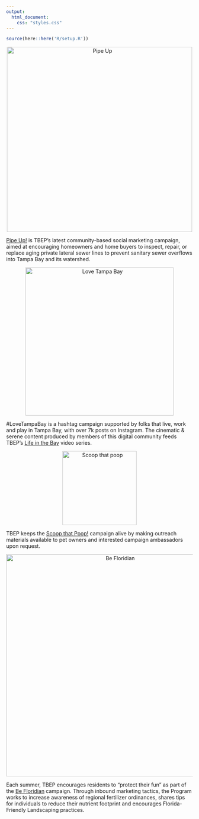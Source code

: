 ```yaml
---
output:
  html_document:
    css: "styles.css"
---
```


```r
source(here::here('R/setup.R'))
```

<p><center><img alt="Pipe Up" src="img/pipeup.png" width="500"/></center></p>

[Pipe Up!](https://tbep.org/pipeup/) is TBEP’s latest community-based social marketing campaign, aimed at encouraging homeowners and home buyers to inspect, repair, or replace aging private lateral sewer lines to prevent sanitary sewer overflows into Tampa Bay and its watershed.

<p><center><img alt="Love Tampa Bay" src="img/LTB_Low-res.png" width="400"/></center></p>

\#LoveTampaBay is a hashtag campaign supported by folks that live, work and play in Tampa Bay, with over 7k posts on Instagram. The cinematic & serene content produced by members of this digital community feeds TBEP's [Life in the Bay](https://tbep.org/lifeinthebay/) video series. 

<p><center><img alt="Scoop that poop" src="img/scoopthatpooplogo_finalx.jpg" width="200"/></center></p>

TBEP keeps the [Scoop that Poop!](https://tbep.org/scoop-that-poop/) campaign alive by making outreach materials available to pet owners and interested campaign ambassadors upon request.

<p><center><img alt="Be Floridian" src="img/BF.png" width="600"/></center></p>

Each summer, TBEP encourages residents to "protect their fun" as part of the [Be Floridian](https://tbep.org/our-work/education/be-floridian/) campaign. Through inbound marketing tactics, the Program works to increase awareness of regional fertilizer ordinances, shares tips for individuals to reduce their nutrient footprint and encourages Florida-Friendly Landscaping practices.
